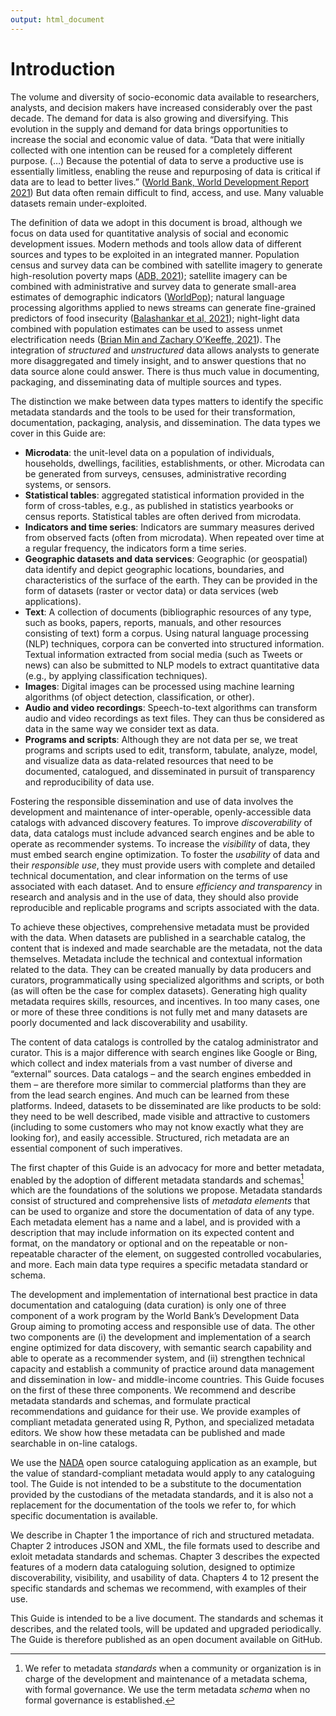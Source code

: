 ---
output: html_document
---

# Introduction {-}

The volume and diversity of socio-economic data available to researchers, analysts, and decision makers have increased considerably over the past decade. The demand for data is also growing and diversifying. This evolution in the supply and demand for data brings opportunities to increase the social and economic value of data. "Data that were initially collected with one intention can be reused for a completely different purpose. (…) Because the potential of data to serve a productive use is essentially limitless, enabling the reuse and repurposing of data is critical if data are to lead to better lives.” ([World Bank, World Development Report 2021](https://www.worldbank.org/en/publication/wdr2021)) But data often remain difficult to find, access, and use. Many valuable datasets remain under-exploited. 

:::Note:::
The definition of data we adopt in this document is broad, although we focus on data used for quantitative analysis of social and economic development issues. Modern methods and tools allow data of different sources and types to be exploited in an integrated manner. Population census and survey data can be combined with satellite imagery to generate high-resolution poverty maps ([ADB, 2021](https://www.adb.org/sites/default/files/publication/695616/mapping-poverty-satellite-imagery-thailand.pdf)); satellite imagery can be combined with administrative and survey data to generate small-area estimates of demographic indicators ([WorldPop](https://www.worldpop.org/)); natural language processing algorithms applied to news streams can generate fine-grained predictors of food insecurity ([Balashankar et al, 2021](https://arxiv.org/pdf/2111.15602.pdf)); night-light data combined with population estimates can be used to assess unmet electrification needs ([Brian Min and Zachary O'Keeffe, 2021](http://www-personal.umich.edu/~brianmin/HREA/index.html)). The integration of *structured* and *unstructured* data allows analysts to generate more disaggregated and timely insight, and to answer questions that no data source alone could answer. There is thus much value in documenting, packaging, and disseminating data of multiple sources and types.

The distinction we make between data types matters to identify the specific metadata standards and the tools to be used for their transformation, documentation, packaging, analysis, and dissemination. The data types we cover in this Guide are: 

- **Microdata**: the unit-level data on a population of individuals, households, dwellings, facilities, establishments, or other. Microdata can be generated from surveys, censuses, administrative recording systems, or sensors.
- **Statistical tables**: aggregated statistical information provided in the form of cross-tables, e.g., as published in statistics yearbooks or census reports. Statistical tables are often derived from microdata.
- **Indicators and time series**: Indicators are summary measures derived from observed facts (often from microdata). When repeated over time at a regular frequency, the indicators form a time series. 
- **Geographic datasets and data services**: Geographic (or geospatial) data identify and depict geographic locations, boundaries, and characteristics of the surface of the earth. They can be provided in the form of datasets (raster or vector data) or data services (web applications).
- **Text**: A collection of documents (bibliographic resources of any type, such as books, papers, reports, manuals, and other resources consisting of text) form a corpus. Using natural language processing (NLP) techniques, corpora can be converted into structured information. Textual information extracted from social media (such as Tweets or news) can also be submitted to NLP models to extract quantitative data (e.g., by applying classification techniques). 
- **Images**: Digital images can be processed using machine learning algorithms (of object detection, classification, or other).  
- **Audio and video recordings**: Speech-to-text algorithms can transform audio and video recordings as text files. They can thus be considered as data in the same way we consider text as data. 
- **Programs and scripts**: Although they are not data per se, we treat programs and scripts used to edit, transform, tabulate, analyze, model, and visualize data as data-related resources that need to be documented, catalogued, and disseminated in pursuit of transparency and reproducibility of data use.
:::

Fostering the responsible dissemination and use of data involves the development and maintenance of inter-operable, openly-accessible data catalogs with advanced discovery features. To improve *discoverability* of data, data catalogs must include advanced search engines and be able to operate as recommender systems. To increase the *visibility* of data, they must embed search engine optimization. To foster the *usability* of data and their *responsible use*, they must provide users with complete and detailed technical documentation, and clear information on the terms of use associated with each dataset. And to ensure *efficiency and transparency* in research and analysis and in the use of data, they should also provide reproducible and replicable programs and scripts associated with the data.

To achieve these objectives, comprehensive metadata must be provided with the data. When datasets are published in a searchable catalog, the content that is indexed and made searchable are the metadata, not the data themselves. Metadata include the technical and contextual information related to the data. They can be created manually by data producers and curators, programmatically using specialized algorithms and scripts, or both (as will often be the case for complex datasets). Generating high quality metadata requires skills, resources, and incentives. In too many cases, one or more of these three conditions is not fully met and many datasets are poorly documented and lack discoverability and usability. 

The content of data catalogs is controlled by the catalog administrator and curator. This is a major difference with search engines like Google or Bing, which collect and index materials from a vast number of diverse and "external" sources. Data catalogs -- and the search engines embedded in them -- are therefore more similar to commercial platforms than they are from the lead search engines. And much can be learned from these platforms. Indeed, datasets to be disseminated are like products to be sold: they need to be well described, made visible and attractive to customers (including to some customers who may not know exactly what they are looking for), and easily accessible. Structured, rich metadata are an essential component of such imperatives.

The first chapter of this Guide is an advocacy for more and better metadata, enabled by the adoption of different metadata standards and schemas[^1] which are the foundations of the solutions we propose. Metadata standards consist of structured and comprehensive lists of *metadata elements* that can be used to organize and store the documentation of data of any type. Each metadata element has a name and a label, and is provided with a description that may include information on its expected content and format, on the mandatory or optional and on the repeatable or non-repeatable character of the element, on suggested controlled vocabularies, and more. Each main data type requires a specific metadata standard or schema.

The development and implementation of international best practice in data documentation and cataloguing (data curation) is only one of three component of a work program by the World Bank's Development Data Group aiming to promoting access and responsible use of data. The other two components are (i) the development and implementation of a search engine optimized for data discovery, with semantic search capability and able to operate as a recommender system, and (ii) strengthen technical capacity and establish a community of practice around data management and dissemination in low- and middle-income countries. This Guide focuses on the first of these three components. We recommend and describe metadata standards and schemas, and formulate practical recommendations and guidance for their use. We provide examples of compliant metadata generated using R, Python, and specialized metadata editors. We show how these metadata can be published and made searchable in on-line catalogs. 

We use the [NADA](http://nada.ihsn.org/) open source cataloguing application as an example, but the value of standard-compliant metadata would apply to any cataloguing tool. The Guide is not intended to be a substitute to the documentation provided by the custodians of the metadata standards, and it is also not a replacement for the documentation of the tools we refer to, for which specific documentation is available. 

We describe in Chapter 1 the importance of rich and structured metadata. Chapter 2 introduces JSON and XML, the file formats used to describe and exloit metadata standards and schemas. Chapter 3 describes the expected features of a modern data cataloguing solution, designed to optimize discoverability, visibility, and usability of data. Chapters 4 to 12 present the specific standards and schemas we recommend, with examples of their use.

This Guide is intended to be a live document. The standards and schemas it describes, and the related tools, will be updated and upgraded periodically. The Guide is therefore published as an open document available on GitHub.  


[^1]: We refer to metadata *standards* when a community or organization is in charge of the development and maintenance of a metadata schema, with formal governance. We use the term metadata *schema* when no formal governance is established.  
